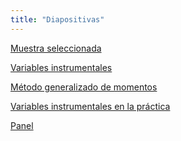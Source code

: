```yaml
---
title: "Diapositivas"
---
```



[Muestra seleccionada](./muestra-seleccionada.qmd){target="_blank"}

[Variables instrumentales](./variables-instrumentales.qmd){target="_blank"}

[Método generalizado de momentos](./mgm.qmd){target="_blank"}

[Variables instrumentales en la práctica](./variables-instrumentales-practica.qmd){target="_blank"}

[Panel](./panel.qmd){target="_blank"}
